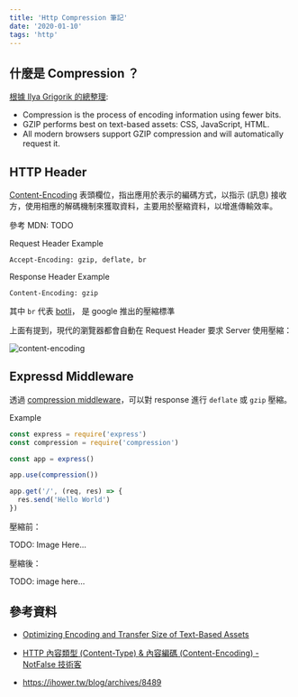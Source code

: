 ```yaml
---
title: 'Http Compression 筆記'
date: '2020-01-10'
tags: 'http'
---
```


## 什麼是 Compression ？

[根據 Ilya Grigorik 的總整理](https://developers.google.com/web/fundamentals/performance/optimizing-content-efficiency/optimize-encoding-and-transfer):

- Compression is the process of encoding information using fewer bits.
- GZIP performs best on text-based assets: CSS, JavaScript, HTML.
- All modern browsers support GZIP compression and will automatically request it.

## HTTP Header

[Content-Encoding](https://developer.mozilla.org/en-US/docs/Web/HTTP/Headers/Content-Encoding) 表頭欄位，指出應用於表示的編碼方式，以指示 (訊息) 接收方，使用相應的解碼機制來獲取資料，主要用於壓縮資料，以增進傳輸效率。

參考 MDN: TODO

Request Header Example

```http
Accept-Encoding: gzip, deflate, br
```

Response Header Example

```http
Content-Encoding: gzip
```

其中 `br` 代表 [botli](https://github.com/google/brotli)， 是 google 推出的壓縮標準

上面有提到，現代的瀏覽器都會自動在 Request Header 要求 Server 使用壓縮：

![content-encoding](../images/http-compression/001.png)

## Expressd Middleware

透過 [compression middleware](https://github.com/expressjs/compression)，可以對 response 進行 `deflate` 或 `gzip` 壓縮。

Example

```js
const express = require('express')
const compression = require('compression')

const app = express()

app.use(compression())

app.get('/', (req, res) => {
  res.send('Hello World')
})
```

壓縮前：

TODO: Image Here...

壓縮後：

TODO: image here...

## 參考資料

- [Optimizing Encoding and Transfer Size of Text-Based Assets](https://developers.google.com/web/fundamentals/performance/optimizing-content-efficiency/optimize-encoding-and-transfer)
- [HTTP 內容類型 (Content-Type) & 內容編碼 (Content-Encoding) - NotFalse 技術客](https://notfalse.net/40/http-representation?subscribe=success#blog_subscription-9)

- https://ihower.tw/blog/archives/8489
